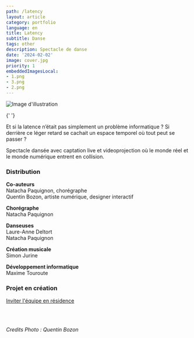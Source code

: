 ```yaml
---
path: /latency
layout: article
category: portfolio
language: en
title: Latency
subtitle: Danse
tags: other
description: Spectacle de danse
date: '2024-02-02'
image: cover.jpg
priority: 1
embeddedImagesLocal:
- 1.png
- 3.png
- 2.png
---
```



![Image d'illustration](cover.jpg)

<ImageGrid props={props.data.mdx.frontmatter.embeddedImagesLocal} />{' '}

Et si la latence n’était pas simplement un problème informatique ? Si derrière ce léger retard se cachait un espace temporel où tout peut se passer ?  

Spectacle dansée avec captation live et videoprojection où le monde réel et le monde numérique entrent en collision.  




### Distribution
__Co-auteurs__  
Natacha Paquignon, chorégraphe  
Quentin Bozon, artiste numérique, designer interactif  

__Chorégraphe__  
Natacha Paquignon

__Danseuses__  
Laure-Anne Deltort  
Natacha Paquignon  

__Création musicale__  
Simon Jurine  

__Développement informatique__  
Maxime Touroute

### Projet en création
[Inviter l'équipe en résidence](mailto:natacha@c-a-b.fr)

<br/>
<br/>
  
_Credits Photo : Quentin Bozon_